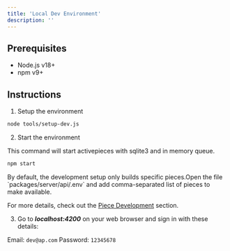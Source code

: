 ```yaml
---
title: 'Local Dev Environment'
description: ''
---
```


## Prerequisites

- Node.js v18+
- npm v9+

## Instructions

1. Setup the environment

```bash
node tools/setup-dev.js
```

2. Start the environment

This command will start activepieces with sqlite3 and in memory queue.

```bash
npm start
```

<Note>
  By default, the development setup only builds specific pieces.Open the file
  `packages/server/api/.env` and add comma-separated list of pieces to make
  available.

For more details, check out the [Piece Development](/developers/development-setup/getting-started) section.

</Note>

3. Go to **_localhost:4200_** on your web browser and sign in with these details:

Email: `dev@ap.com`
Password: `12345678`
